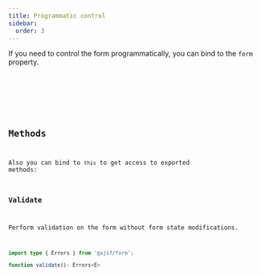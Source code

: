 ```yaml
---
title: Programmatic control
sidebar:
  order: 3
---
```




If you need to control the form programmatically, you can bind to the `form` property.

<Code code={bindFormCode} lang="svelte" />

<Card>
  <BindForm client:only="svelte" />
</Card>

## Methods

Also you can bind to `this` to get access to exported methods:

### Validate

Perform validation on the form without form state modifications.

```typescript
import type { Errors } from '@sjsf/form';

function validate(): Errors<E>
```
